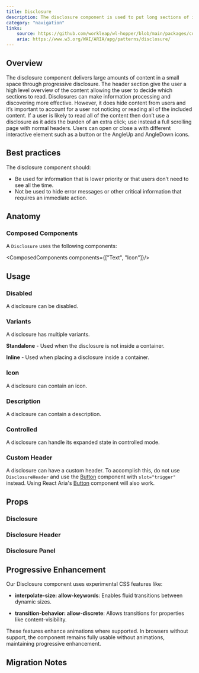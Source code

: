 ```yaml
---
title: Disclosure
description: The disclosure component is used to put long sections of information under a block that users can expand or collapse.
category: "navigation"
links:
    source: https://github.com/workleap/wl-hopper/blob/main/packages/components/src/disclosure/src/Disclosure.tsx
    aria: https://www.w3.org/WAI/ARIA/apg/patterns/disclosure/
---
```


<Example src="disclosure/docs/preview" isOpen />

## Overview

The disclosure component delivers large amounts of content in a small space through progressive disclosure.
The header section give the user a high level overview of the content allowing the user to decide which sections to read.
Disclosures can make information processing and discovering more effective.
However, it does hide content from users and it’s important to account for a user not noticing or reading all of the included content.
If a user is likely to read all of the content then don’t use a disclosure as it adds the burden of an extra click; use instead a full scrolling page with normal headers.
Users can open or close a with different interactive element such as a button or the AngleUp and AngleDown icons.

## Best practices

The disclosure component should:

- Be used for information that is lower priority or that users don’t need to see all the time.
- Not be used to hide error messages or other critical information that requires an immediate action.

## Anatomy

### Composed Components

A `Disclosure` uses the following components:

<ComposedComponents components={["Text", "Icon"]}/>

## Usage

### Disabled

A disclosure can be disabled.

<Example src="disclosure/docs/disabled" />

### Variants

A disclosure has multiple variants.

<Example src="disclosure/docs/variants" />

**Standalone** - Used when the disclosure is not inside a container.

**Inline** - Used when placing a disclosure inside a container.

### Icon

A disclosure can contain an icon.

<Example src="disclosure/docs/icon" />

### Description

A disclosure can contain a description.

<Example src="disclosure/docs/description" />

### Controlled

A disclosure can handle its expanded state in controlled mode.

<Example src="disclosure/docs/controlled" />

### Custom Header

A disclosure can have a custom header. To accomplish this, do not use `DisclosureHeader` and use the [Button](./Button) component with `slot="trigger"` instead.
Using React Aria's [Button](https://react-spectrum.adobe.com/react-aria/Button.html) component will also work.

<Example src="disclosure/docs/customHeader" />

## Props

### Disclosure
<PropTable component="Disclosure" />

### Disclosure Header
<PropTable component="DisclosureHeader" />

### Disclosure Panel
<PropTable component="DisclosurePanel" />

## Progressive Enhancement

Our Disclosure component uses experimental CSS features like:

- **interpolate-size: allow-keywords**: Enables fluid transitions between dynamic sizes.

- **transition-behavior: allow-discrete**: Allows transitions for properties like content-visibility.

These features enhance animations where supported. In browsers without support, the component remains fully usable without animations, maintaining progressive enhancement.

## Migration Notes

<MigrateGuide src="disclosure/docs/migration-notes" />
